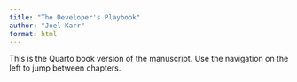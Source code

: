 ```yaml
---
title: "The Developer's Playbook"
author: "Joel Karr"
format: html
---
```


This is the Quarto book version of the manuscript. Use the navigation on the left to jump between chapters.

<!-- You can customize this landing page; the book chapters are taken from the files listed in `_quarto.yml`. -->
